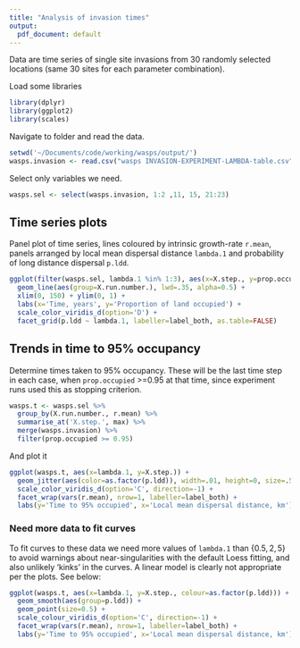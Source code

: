 ```yaml
---
title: "Analysis of invasion times"
output:
  pdf_document: default
---
```


Data are time series of single site invasions from 30 randomly selected locations (same 30 sites for each parameter combination).

Load some libraries
```r
library(dplyr)
library(ggplot2)
library(scales)
```

Navigate to folder and read the data.
```r
setwd('~/Documents/code/working/wasps/output/')
wasps.invasion <- read.csv("wasps INVASION-EXPERIMENT-LAMBDA-table.csv", skip=6)
```

Select only variables we need.
```r
wasps.sel <- select(wasps.invasion, 1:2 ,11, 15, 21:23)
```

## Time series plots
Panel plot of time series, lines coloured by intrinsic growth-rate `r.mean`, panels arranged by local mean dispersal distance `lambda.1` and probability of long distance dispersal `p.ldd`.
```r
ggplot(filter(wasps.sel, lambda.1 %in% 1:3), aes(x=X.step., y=prop.occupied, color=as.factor(r.mean))) + 
  geom_line(aes(group=X.run.number.), lwd=.35, alpha=0.5) + 
  xlim(0, 150) + ylim(0, 1) +
  labs(x='Time, years', y='Proportion of land occupied') +
  scale_color_viridis_d(option='D') + 
  facet_grid(p.ldd ~ lambda.1, labeller=label_both, as.table=FALSE)
```

## Trends in time to 95% occupancy
Determine times taken to 95% occupancy. These will be the last time step in each case, when `prop.occupied` >=0.95 at that time, since experiment runs used this as stopping criterion.
```r
wasps.t <- wasps.sel %>% 
  group_by(X.run.number., r.mean) %>%
  summarise_at('X.step.', max) %>%
  merge(wasps.invasion) %>%
  filter(prop.occupied >= 0.95)
```

And plot it
```r
ggplot(wasps.t, aes(x=lambda.1, y=X.step.)) + 
  geom_jitter(aes(color=as.factor(p.ldd)), width=.01, height=0, size=.5) +
  scale_color_viridis_d(option='C', direction=-1) +
  facet_wrap(vars(r.mean), nrow=1, labeller=label_both) +
  labs(y='Time to 95% occupied', x='Local mean dispersal distance, km')
```

### Need more data to fit curves
To fit curves to these data we need more values of `lambda.1` than $\{0.5,2,5\}$ to avoid warnings about near-singularities with the default Loess fitting, and also unlikely 'kinks' in the curves. A linear model is clearly not appropriate per the plots. See below:

```r
ggplot(wasps.t, aes(x=lambda.1, y=X.step., colour=as.factor(p.ldd))) + 
  geom_smooth(aes(group=p.ldd)) +
  geom_point(size=0.5) +
  scale_colour_viridis_d(option='C', direction=-1) +
  facet_wrap(vars(r.mean), nrow=1, labeller=label_both) +
  labs(y='Time to 95% occupied', x='Local mean dispersal distance, km')
```
